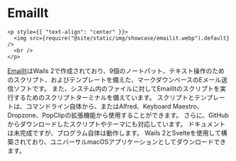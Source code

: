 # EmailIt

```mdx-code-block
<p style={{ "text-align": "center" }}>
  <img src={require("@site/static/img/showcase/emailit.webp").default} />
  <br />
</p>
```

[EmailIt](https://github.com/raguay/EmailIt/)はWails 2で作成されており、9個のノートパット、テキスト操作のためのスクリプト、およびテンプレートを備えた、マークダウンベースのEメール送信ソフトです。 また、システム内のファイルに対してEmailItのスクリプトを実行するためのスクリプトターミナルを備えています。 スクリプトとテンプレートは、コマンドライン自体から、またはAlfred、Keyboard Maestro、Dropzone、PopClipの拡張機能から使用することができます。 さらに、GitHubからダウンロードしたスクリプトやテーマにも対応しています。 ドキュメントは未完成ですが、ブログラム自体は動作します。 Wails 2とSvelteを使用して構築されており、ユニバーサルmacOSアプリケーションとしてダウンロードできます。
